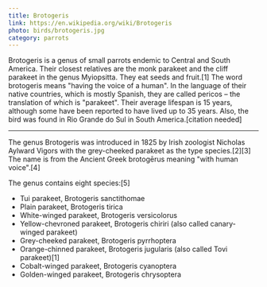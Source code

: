 ```yaml
---
title: Brotogeris
link: https://en.wikipedia.org/wiki/Brotogeris
photo: birds/brotogeris.jpg
category: parrots
---
```


Brotogeris is a genus of small parrots endemic to Central and South America. Their closest relatives are the monk parakeet and the cliff parakeet in the genus Myiopsitta. They eat seeds and fruit.[1] The word brotogeris means "having the voice of a human". In the language of their native countries, which is mostly Spanish, they are called pericos – the translation of which is "parakeet". Their average lifespan is 15 years, although some have been reported to have lived up to 35 years. Also, the bird was found in Rio Grande do Sul in South America.[citation needed]

---

The genus Brotogeris was introduced in 1825 by Irish zoologist Nicholas Aylward Vigors with the grey-cheeked parakeet as the type species.[2][3] The name is from the Ancient Greek brotogērus meaning "with human voice".[4]

The genus contains eight species:[5]

- Tui parakeet, Brotogeris sanctithomae
- Plain parakeet, Brotogeris tirica
- White-winged parakeet, Brotogeris versicolorus
- Yellow-chevroned parakeet, Brotogeris chiriri (also called canary-winged parakeet)
- Grey-cheeked parakeet, Brotogeris pyrrhoptera
- Orange-chinned parakeet, Brotogeris jugularis (also called Tovi parakeet)[1]
- Cobalt-winged parakeet, Brotogeris cyanoptera
- Golden-winged parakeet, Brotogeris chrysoptera